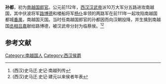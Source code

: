 '''孙都'''，初为[[南越国|南越国]][[郎官|郎官]]。公元前112年，[[西汉|西汉]][[汉武帝|汉武帝]]派10万大军分五路进攻南越国，其中伏波将军[[路博德|路博德]]和楼船将军[[杨仆|杨仆]]率领的两路军在前111年一起攻陷南越国都城[[番禺县|番禺]]，南越国灭国。当时任南越国郎官的孙都因而向汉朝投降，并生擒到南越国[[丞相|丞相]][[吕嘉_(南越国)|吕嘉]]献给路博德，被汉武帝分封为临蔡侯。<ref>(西汉)史马迁.史记·南越列传</ref><ref>(西汉)史马迁.史记·建元以来侯者年表</ref>

==参考文献==
{{reflist}}

[[Category:南越国人|Category:南越国人]]
[[Category:西汉侯爵|Category:西汉侯爵]]